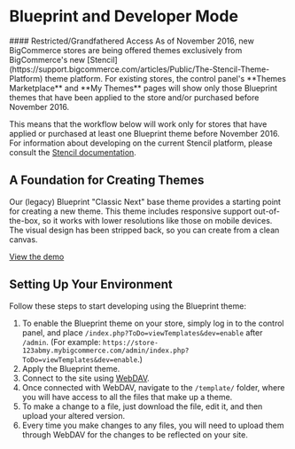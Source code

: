 # Blueprint and Developer Mode


<Callout type="warning">
  #### Restricted/Grandfathered Access
  As of November 2016, new BigCommerce stores are being offered themes exclusively from BigCommerce's new [Stencil](https://support.bigcommerce.com/articles/Public/The-Stencil-Theme-Platform) theme platform. For existing stores, the control panel's **Themes Marketplace** and **My Themes** pages will show only those Blueprint themes that have been applied to the store and/or purchased before November 2016. 
</Callout>

This means that the workflow below will work only for stores that have applied or purchased at least one Blueprint theme before November 2016. For information about developing on the current Stencil platform, please consult the [Stencil documentation](https://developer.bigcommerce.com/stencil-docs/).



## A Foundation for Creating Themes 

Our (legacy) Blueprint "Classic Next" base theme provides a starting point for creating a new theme. This theme includes responsive support out-of-the-box, so it works with lower resolutions like those on mobile devices. The visual design has been stripped back, so you can create from a clean canvas.

[View the demo](https://blueprint-demo.mybigcommerce.com)

## Setting Up Your Environment 

Follow these steps to start developing using the Blueprint theme:

1.  To enable the Blueprint theme on your store, simply log in to the control panel, and place `/index.php?ToDo=viewTemplates&dev=enable` after `/admin`.
    (For example: `https://store-123abmy.mybigcommerce.com/admin/index.php?ToDo=viewTemplates&dev=enable`.)
2.  Apply the Blueprint theme.
3.  Connect to the site using [WebDAV](https://support.bigcommerce.com/s/article/File-Access-WebDAV).
4.  Once connected with WebDAV, navigate to the `/template/` folder, where you will have access to all the files that make up a theme.
5.  To make a change to a file, just download the file, edit it, and then upload your altered version.
6.  Every time you make changes to any files, you will need to upload them through WebDAV for the changes to be reflected on your site.
